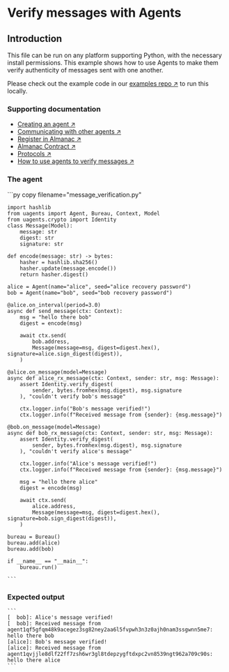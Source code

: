 
# Verify messages with Agents

## Introduction

This file can be run on any platform supporting Python, with the necessary install permissions.
This example shows how to use Agents to make them verify authenticity of messages sent with one another.

Please check out the example code in our [examples repo ↗️](https://github.com/fetchai/uAgent-Examples/tree/main/5-documentation/examples/intermediate/verify-messages) to run this locally.

### Supporting documentation

- [Creating an agent ↗️](/guides/agents/create-a-uagent)
- [Communicating with other agents ↗️](/guides/agents/communicating-with-other-agents)
- [Register in Almanac ↗️](/guides/agents/register-in-almanac)
- [Almanac Contract ↗️](/references/contracts/uagents-almanac/almanac-overview)
- [Protocols ↗️](/references/uagents/uagents-protocols/agent-protocols)
- [How to use agents to verify messages ↗️](/guides/agents/advanced/message-verification)

### The agent

<GithubCodeSegment digest="">
    <CodeSegment
        path="https://github.com/fetchai/uAgent-Examples/blob/main/5-documentation/examples/intermediate/verify-messages/message_verification.py"
        lineStart={1}
        lineEnd={67}
        hosted={true}
    />
</GithubCodeSegment>
<CodeGroup dynamic hasCopy isLocalHostedFile digest=''>

<DocsCode local={true}>
	```py copy filename="message_verification.py"

	import hashlib
	from uagents import Agent, Bureau, Context, Model
	from uagents.crypto import Identity
	class Message(Model):
	    message: str
	    digest: str
	    signature: str
	 
	def encode(message: str) -> bytes:
	    hasher = hashlib.sha256()
	    hasher.update(message.encode())
	    return hasher.digest()
	 
	alice = Agent(name="alice", seed="alice recovery password")
	bob = Agent(name="bob", seed="bob recovery password")
	 
	@alice.on_interval(period=3.0)
	async def send_message(ctx: Context):
	    msg = "hello there bob"
	    digest = encode(msg)
	 
	    await ctx.send(
	        bob.address,
	        Message(message=msg, digest=digest.hex(), signature=alice.sign_digest(digest)),
	    )
	 
	@alice.on_message(model=Message)
	async def alice_rx_message(ctx: Context, sender: str, msg: Message):
	    assert Identity.verify_digest(
	        sender, bytes.fromhex(msg.digest), msg.signature
	    ), "couldn't verify bob's message"
	 
	    ctx.logger.info("Bob's message verified!")
	    ctx.logger.info(f"Received message from {sender}: {msg.message}")
	 
	@bob.on_message(model=Message)
	async def bob_rx_message(ctx: Context, sender: str, msg: Message):
	    assert Identity.verify_digest(
	        sender, bytes.fromhex(msg.digest), msg.signature
	    ), "couldn't verify alice's message"
	 
	    ctx.logger.info("Alice's message verified!")
	    ctx.logger.info(f"Received message from {sender}: {msg.message}")
	 
	    msg = "hello there alice"
	    digest = encode(msg)
	 
	    await ctx.send(
	        alice.address,
	        Message(message=msg, digest=digest.hex(), signature=bob.sign_digest(digest)),
	    )
	 
	bureau = Bureau()
	bureau.add(alice)
	bureau.add(bob)
	 
	if __name__ == "__main__":
	    bureau.run()

    ```
</DocsCode>

</CodeGroup>



### Expected output
    ```
    [  bob]: Alice's message verified!
    [  bob]: Received message from agent1qf5gfqm48k9acegez3sg82ney2aa6l5fvpwh3n3z0ajh0nam3ssgwnn5me7: hello there bob
    [alice]: Bob's message verified!
    [alice]: Received message from agent1qvjjle8dlf22ff7zsh6wr3gl8tdepzygftdxpc2vn8539ngt962a709c90s: hello there alice
    ```